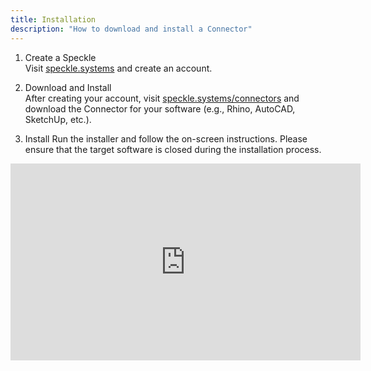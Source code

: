```yaml
---
title: Installation
description: "How to download and install a Connector"
---
```


1. Create a Speckle <br/> Visit [speckle.systems](https://app.speckle.systems/) and create an account.

2. Download and Install  
After creating your account, visit [speckle.systems/connectors](https://app.speckle.systems/connectors) and download the Connector for your software (e.g., Rhino, AutoCAD, SketchUp, etc.).  


3. Install
Run the installer and follow the on-screen instructions.
<Warning>Please ensure that the target software is closed during the installation process.</Warning>

<iframe
    width="560"
    height="315"
    src="https://www.youtube.com/embed/mjYtKTo0fQU"
    title="YouTube video player"
    frameborder="0"
    allow="accelerometer; autoplay; clipboard-write; encrypted-media; gyroscope; picture-in-picture"
    allowfullscreen
></iframe>

